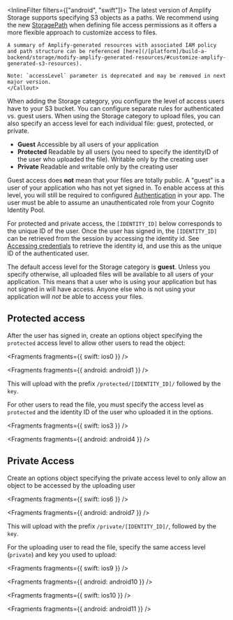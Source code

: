 <InlineFilter filters={["android", "swift"]}>
    <Callout warning>
    The latest version of Amplify Storage supports specifying S3 objects as a paths.
    We recommend using the new [StoragePath](/[platform]/build-a-backend/storage/storagepath/) when defining file access permissions as it offers a more flexible approach to customize access to files.
    
    A summary of Amplify-generated resources with associated IAM policy and path structure can be referenced [here](/[platform]/build-a-backend/storage/modify-amplify-generated-resources/#customize-amplify-generated-s3-resources).
    
    Note: `accessLevel` parameter is deprecated and may be removed in next major version.
    </Callout>
</InlineFilter>
When adding the Storage category, you configure the level of access users have to your S3 bucket. You can configure separate rules for authenticated vs. guest users. When using the Storage category to upload files, you can also specify an access level for each individual file: guest, protected, or private.

- **Guest** Accessible by all users of your application
- **Protected** Readable by all users (you need to specify the identityID of the user who uploaded the file). Writable only by the creating user
- **Private** Readable and writable only by the creating user

Guest access does **not** mean that your files are totally public. A "guest" is a user of your application who has not yet signed in. To enable access at this level, you will still be required to configured [Authentication](/[platform]/build-a-backend/auth/set-up-auth/) in your app. The user must be able to assume an unauthenticated role from your Cognito Identity Pool.

For protected and private access, the `[IDENTITY_ID]` below corresponds to the unique ID of the user. Once the user has signed in, the `[IDENTITY_ID]` can be retrieved from the session by accessing the identity id. See [Accessing credentials](/[platform]/build-a-backend/auth/accessing-credentials/) to retrieve the identity id, and use this as the unique ID of the authenticated user.

<Callout>

The default access level for the Storage category is **guest**. Unless you specify otherwise, all uploaded files will be available to all users of your application. This means that a user who is using your application but has not signed in will have access. Anyone else who is not using your application will _not_ be able to access your files.

</Callout>

## Protected access

After the user has signed in, create an options object specifying the `protected` access level to allow other users to read the object:


<Fragments fragments={{ swift: ios0 }} />


<Fragments fragments={{ android: android1 }} />

This will upload with the prefix `/protected/[IDENTITY_ID]/` followed by the `key`.

For other users to read the file, you must specify the access level as `protected` and the identity ID of the user who uploaded it in the options.


<Fragments fragments={{ swift: ios3 }} />


<Fragments fragments={{ android: android4 }} />

## Private Access

Create an options object specifying the private access level to only allow an object to be accessed by the uploading user


<Fragments fragments={{ swift: ios6 }} />


<Fragments fragments={{ android: android7 }} />

This will upload with the prefix `/private/[IDENTITY_ID]/`, followed by the `key`.

For the uploading user to read the file, specify the same access level (`private`) and key you used to upload:


<Fragments fragments={{ swift: ios9 }} />


<Fragments fragments={{ android: android10 }} />


<Fragments fragments={{ swift: ios10 }} />


<Fragments fragments={{ android: android11 }} />
